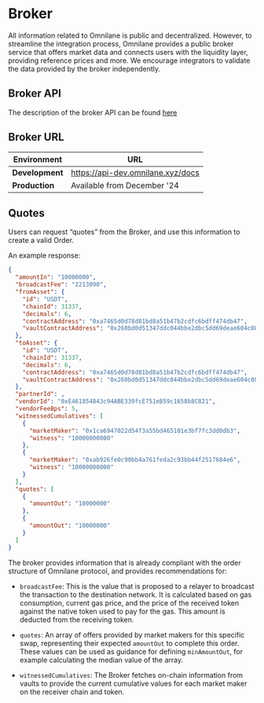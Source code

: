 # Broker

All information related to Omnilane is public and decentralized. However, to streamline the integration process, Omnilane provides a public broker service that offers market data and connects users with the liquidity layer, providing reference prices and more. We encourage integrators to validate the data provided by the broker independently.

## Broker API
The description of the broker API can be found [here](https://api-dev.omnilane.xyz/docs)

## Broker URL

| **Environment**                     | **URL** |
|-----------------------------|-----------|
| **Development**             | https://api-dev.omnilane.xyz/docs    |
| **Production**              | Available from December '24 |


## Quotes

Users can request “quotes” from the Broker, and use this information to create a valid Order.

An example response:

```json
{
  "amountIn": "10000000",
  "broadcastFee": "2213090",
  "fromAsset": {
    "id": "USDT",
    "chainId": 31337,
    "decimals": 6,
    "contractAddress": "0xa7465d0d78d81bd8a51b47b2cdfc6bdff474db47",
    "vaultContractAddress": "0x260bd0d51347ddc044bbe2dbc5dd69deae604c08"
  },
  "toAsset": {
    "id": "USDT",
    "chainId": 31337,
    "decimals": 6,
    "contractAddress": "0xa7465d0d78d81bd8a51b47b2cdfc6bdff474db47",
    "vaultContractAddress": "0x260bd0d51347ddc044bbe2dbc5dd69deae604c08"
  },
  "partnerId": ,
  "vendorId": "0xE461854843c94ABE339fcE751eB59c1658b8C821",
  "vendorFeeBps": 5,
  "witnessedCumulatives": [
    {
      "marketMaker": "0x1ca6947022d54f3a55bd465101e3bf7fc3dd0db3",
      "witness": "10000000000"
    },
    {
      "marketMaker": "0xab926fe0c90bb4a761feda2c93bb44f2517684e6",
      "witness": "10000000000"
    }
  ],
  "quotes": [
    {
      "amountOut": "10000000"
    },
    {
      "amountOut": "10000000"
    }
  ]
}
```

The broker provides information that is already compliant with the order structure of Omnilane protocol, and provides recommendations for:

- `broadcastFee`: This is the value that is proposed to a relayer to broadcast the transaction to the destination network. It is calculated based on gas consumption, current gas price, and the price of the received token against the native token used to pay for the gas. This amount is deducted from the receiving token.

- `quotes`: An array of offers provided by market makers for this specific swap, representing their expected `amountOut` to complete this order. These values can be used as guidance for defining `minAmountOut`, for example calculating the median value of the array.

- `witnessedCumulatives`: The Broker fetches on-chain information from vaults to provide the current cumulative values for each market maker on the receiver chain and token.